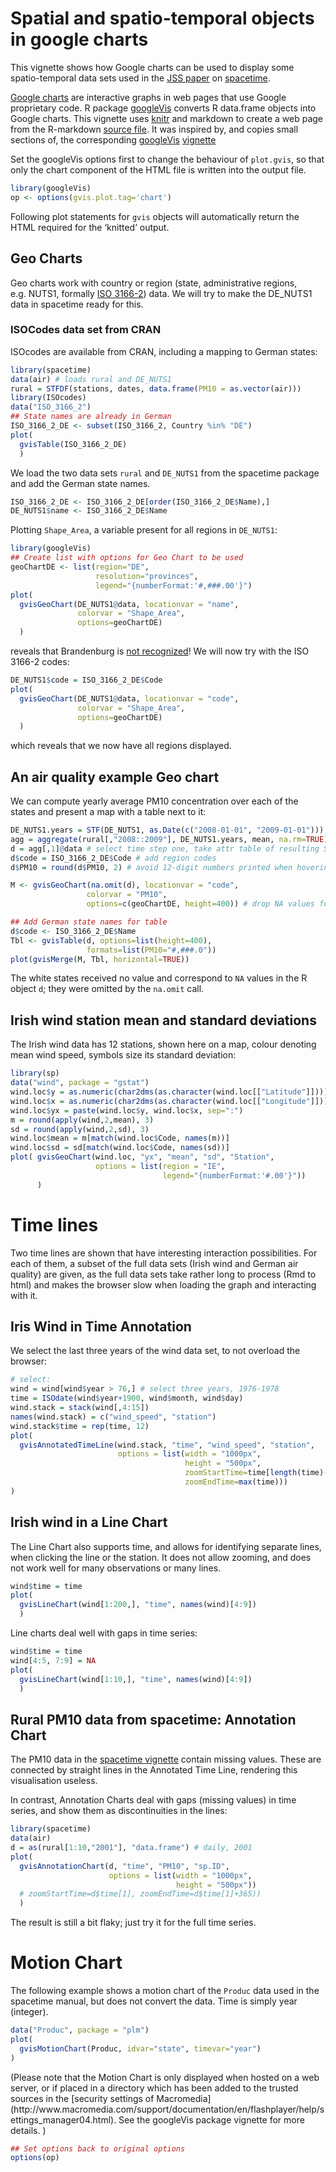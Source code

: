 <!--
%\VignetteEngine{knitr::knitr}
%\VignetteIndexEntry{Spatial and spatio-temporal objects in Google charts}
-->

# Spatial and spatio-temporal objects in google charts

This vignette shows how Google charts can be used to
display some spatio-temporal data sets used in the
[JSS paper](http://www.jstatsoft.org/v51/i07/) on
[spacetime](http://cran.r-project.org/package=spacetime).

[Google
charts](https://developers.google.com/chart/interactive/docs/index)
are interactive graphs in web pages
that use Google proprietary code. R package
[googleVis](http://cran.r-project.org/package=googleVis) converts
R data.frame objects into Google charts. This vignette uses
[knitr](http://cran.r-project.org/package=knitr) and markdown to
create a web page from the R-markdown [source file](https://github.com/edzer/spacetime/blob/master/vignettes/stgvis.Rmd). It
was inspired by, and copies small sections of, the corresponding
[googleVis](http://cran.r-project.org/package=googleVis)
[vignette](http://cran.r-project.org/web/packages/googleVis/vignettes/Using_googleVis_with_knitr.html)

Set the googleVis options first to change the behaviour of `plot.gvis`,
so that only the chart component of the HTML file is written into
the output file.
```r
library(googleVis)
op <- options(gvis.plot.tag='chart')
```
Following plot statements for `gvis` objects will automatically return
the HTML required for the 'knitted' output.

## Geo Charts

Geo charts work with country or region (state,
administrative regions, e.g. NUTS1, formally [ISO
3166-2](http://en.wikipedia.org/wiki/ISO_3166-2)) data. We will
try to make the DE_NUTS1 data in spacetime ready for this.

### ISOCodes data set from CRAN
ISOcodes are available from CRAN, including a mapping to German states:
```r
library(spacetime)
data(air) # loads rural and DE_NUTS1
rural = STFDF(stations, dates, data.frame(PM10 = as.vector(air)))
library(ISOcodes)
data("ISO_3166_2")
## State names are already in German
ISO_3166_2_DE <- subset(ISO_3166_2, Country %in% "DE")
plot(
  gvisTable(ISO_3166_2_DE)
  )
```


We load the two data sets `rural` and `DE_NUTS1` from the spacetime package and
add the German state names.
```r
ISO_3166_2_DE <- ISO_3166_2_DE[order(ISO_3166_2_DE$Name),]
DE_NUTS1$name <- ISO_3166_2_DE$Name
```

Plotting `Shape_Area`, a variable present for all regions in `DE_NUTS1`:
```r
library(googleVis)
## Create list with options for Geo Chart to be used
geoChartDE <- list(region="DE", 
                   resolution="provinces",
                   legend="{numberFormat:'#,###.00'}") 
plot(
  gvisGeoChart(DE_NUTS1@data, locationvar = "name", 
               colorvar = "Shape_Area",
               options=geoChartDE)
  )
```
reveals that Brandenburg is [not recognized](https://code.google.com/p/google-visualization-api-issues/issues/detail?id=707)!  We will now try with
the ISO 3166-2 codes:
```r
DE_NUTS1$code = ISO_3166_2_DE$Code
plot(
  gvisGeoChart(DE_NUTS1@data, locationvar = "code", 
               colorvar = "Shape_Area",
               options=geoChartDE)
  )
```
which reveals that we now have all regions displayed. 

## An air quality example Geo chart

We can compute yearly average PM10 concentration over each
of the states and present a map with a table next to it:

```r
DE_NUTS1.years = STF(DE_NUTS1, as.Date(c("2008-01-01", "2009-01-01")))
agg = aggregate(rural[,"2008::2009"], DE_NUTS1.years, mean, na.rm=TRUE)
d = agg[,1]@data # select time step one, take attr table of resulting SpatialPolygonsDataFrame object
d$code = ISO_3166_2_DE$Code # add region codes
d$PM10 = round(d$PM10, 2) # avoid 12-digit numbers printed when hovering over

M <- gvisGeoChart(na.omit(d), locationvar = "code", 
                 colorvar = "PM10",
                 options=c(geoChartDE, height=400)) # drop NA values for Geo chart

## Add German state names for table
d$code <- ISO_3166_2_DE$Name
Tbl <- gvisTable(d, options=list(height=400), 
                 formats=list(PM10="#,###.0"))
plot(gvisMerge(M, Tbl, horizontal=TRUE))
```
The white states received no value and correspond to `NA` values
in the R object `d`; they were omitted by the `na.omit` call.

## Irish wind station mean and standard deviations

The Irish wind data has 12 stations, shown here on a map, colour
denoting mean wind speed, symbols size its standard deviation:
```r
library(sp)
data("wind", package = "gstat")
wind.loc$y = as.numeric(char2dms(as.character(wind.loc[["Latitude"]])))
wind.loc$x = as.numeric(char2dms(as.character(wind.loc[["Longitude"]])))
wind.loc$yx = paste(wind.loc$y, wind.loc$x, sep=":")
m = round(apply(wind,2,mean), 3)
sd = round(apply(wind,2,sd), 3)
wind.loc$mean = m[match(wind.loc$Code, names(m))]
wind.loc$sd = sd[match(wind.loc$Code, names(sd))]
plot( gvisGeoChart(wind.loc, "yx", "mean", "sd", "Station",
                   options = list(region = "IE", 
                                  legend="{numberFormat:'#.00'}"))
      )
```

# Time lines
Two time lines are shown that have interesting interaction
possibilities. For each of them, a subset of the full data sets
(Irish wind and German air quality) are given, as the full data sets
take rather long to process (Rmd to html) and makes the browser
slow when loading the graph and interacting with it.

## Iris Wind in Time Annotation
We select the last three years of the wind data set, 
to not overload the browser:
```r
# select:
wind = wind[wind$year > 76,] # select three years, 1976-1978
time = ISOdate(wind$year+1900, wind$month, wind$day)
wind.stack = stack(wind[,4:15])
names(wind.stack) = c("wind_speed", "station")
wind.stack$time = rep(time, 12)
plot(
  gvisAnnotatedTimeLine(wind.stack, "time", "wind_speed", "station",
                        options = list(width = "1000px", 
                                       height = "500px",
                                       zoomStartTime=time[length(time)-365], 
                                       zoomEndTime=max(time)))
)
```

## Irish wind in a Line Chart

The Line Chart also supports time, and allows for identifying 
separate lines, when clicking the line or the station. It does
not allow zooming, and does not work well for many observations
or many lines.

```r
wind$time = time
plot(
  gvisLineChart(wind[1:200,], "time", names(wind)[4:9])
  )
```
Line charts deal well with gaps in time series:
```r
wind$time = time
wind[4:5, 7:9] = NA
plot(
  gvisLineChart(wind[1:10,], "time", names(wind)[4:9])
  )
```

## Rural PM10 data from spacetime: Annotation Chart
The PM10 data in the [spacetime
vignette](http://cran.r-project.org/web/packages/spacetime/vignettes/sto.pdf)
contain missing values. These are connected by straight lines in
the Annotated Time Line, rendering this visualisation useless.

In contrast, Annotation Charts deal with gaps (missing values) 
in time series, and show them as discontinuities in the lines:
```r
library(spacetime)
data(air)
d = as(rural[1:10,"2001"], "data.frame") # daily, 2001
plot(
  gvisAnnotationChart(d, "time", "PM10", "sp.ID",
                      options = list(width = "1000px", 
                                     height = "500px"))
  # zoomStartTime=d$time[1], zoomEndTime=d$time[1]+365))
  )
```
The result is still a bit flaky; just try it for the full time series.

# Motion Chart

The following example shows a motion chart of the `Produc` data used
in the spacetime manual, but does not convert the data. Time is simply
year (integer).

```r
data("Produc", package = "plm")
plot(
  gvisMotionChart(Produc, idvar="state", timevar="year")
)
```
(Please note that the Motion Chart is only displayed when hosted on a
web server, or if placed in a directory which has been added to the 
trusted sources in the [security settings of Macromedia]
(http://www.macromedia.com/support/documentation/en/flashplayer/help/settings_manager04.html). 
See the googleVis package vignette for more details. )

```r
## Set options back to original options
options(op)
```
